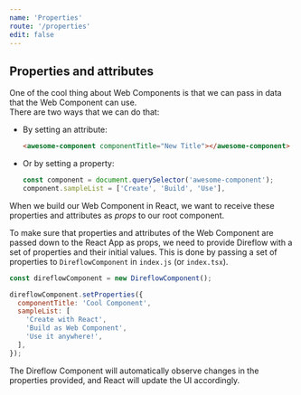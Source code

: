 ```yaml
---
name: 'Properties'
route: '/properties'
edit: false
---
```



## Properties and attributes
One of the cool thing about Web Components is that we can pass in data that the Web Component can use.  
There are two ways that we can do that:
- By setting an attribute:
  ```html
  <awesome-component componentTitle="New Title"></awesome-component>
  ```
- Or by setting a property:
  ```javascript
  const component = document.querySelector('awesome-component');
  component.sampleList = ['Create', 'Build', 'Use'],
  ```

When we build our Web Component in React, we want to receive these properties and attributes as *props* to our root component.  
  
To make sure that properties and attributes of the Web Component are passed down to the React App as props, we need to provide Direflow with a set of properties and their initial values.
This is done by passing a set of properties to `DireflowComponent` in `index.js` (or `index.tsx`).

```javascript
const direflowComponent = new DireflowComponent();

direflowComponent.setProperties({
  componentTitle: 'Cool Component',
  sampleList: [
    'Create with React',
    'Build as Web Component',
    'Use it anywhere!',
  ],
});
```

The Direflow Component will automatically observe changes in the properties provided, and React will update the UI accordingly.  
